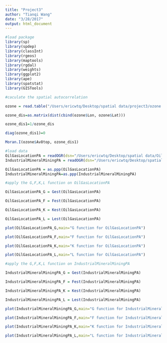 ```yaml
---
title: "Project3"
author: "Tianqi Wang"
date: "3/28/2017"
output: html_document
---
```


```r

#load package
library(sp)
library(spdep)
library(classInt)
library(rgeos)
library(maptools)
library(rgdal)
library(weights)
library(ggplot2)
library(ape)
library(spatstat)
library(GISTools)

#caculate the spatial autocorrelation

ozone = read.table("/Users/ericwtq/Desktop/spatial data/project3/ozone.csv",sep=",",header=T)

ozone_dis=as.matrix(dist(cbind(ozone$Lon, ozone$Lat)))

ozone_dis1=1/ozone_dis

diag(ozone_dis1)=0

Moran.I(ozone$Av8top, ozone_dis1)

```






```r

#load data
OilGasLocationPA = readOGR(dsn="/Users/ericwtq/Desktop/spatial data/OilGasLocationPA",layer = "OilGasLocationPA")
IndustrialMineralMiningPA = readOGR(dsn="/Users/ericwtq/Desktop/spatial data/IndustrialMineralMiningOperations2014_10",layer = "IndustrialMineralMiningOperations2014_10")

OilGasLocationPA = as.ppp(OilGasLocationPA)
IndustrialMineralMiningPA=as.ppp(IndustrialMineralMiningPA)

```

```r
#apply the G,F,K,L function on OilGasLocationPA

OilGasLocationPA_G = Gest(OilGasLocationPA)

OilGasLocationPA_F = Fest(OilGasLocationPA)

OilGasLocationPA_K = Kest(OilGasLocationPA)

OilGasLocationPA_L = Lest(OilGasLocationPA)

plot(OilGasLocationPA_G,main="G function for OilGasLocationPA")

plot(OilGasLocationPA_F,main="F function for OilGasLocationPA")

plot(OilGasLocationPA_K,main="K function for OilGasLocationPA")

plot(OilGasLocationPA_L,main="L function for OilGasLocationPA")

```


```r
#apply the G,F,K,L function on IndustrialMineralMiningPA

IndustrialMineralMiningPA_G = Gest(IndustrialMineralMiningPA)

IndustrialMineralMiningPA_F = Fest(IndustrialMineralMiningPA)

IndustrialMineralMiningPA_K = Kest(IndustrialMineralMiningPA)

IndustrialMineralMiningPA_L = Lest(IndustrialMineralMiningPA)

plot(IndustrialMineralMiningPA_G,main="G function for IndustrialMineralMiningPA")

plot(IndustrialMineralMiningPA_F,main="F function for IndustrialMineralMiningPA")

plot(IndustrialMineralMiningPA_K,main="K function for IndustrialMineralMiningPA")

plot(IndustrialMineralMiningPA_L,main="L function for IndustrialMineralMiningPA")


```